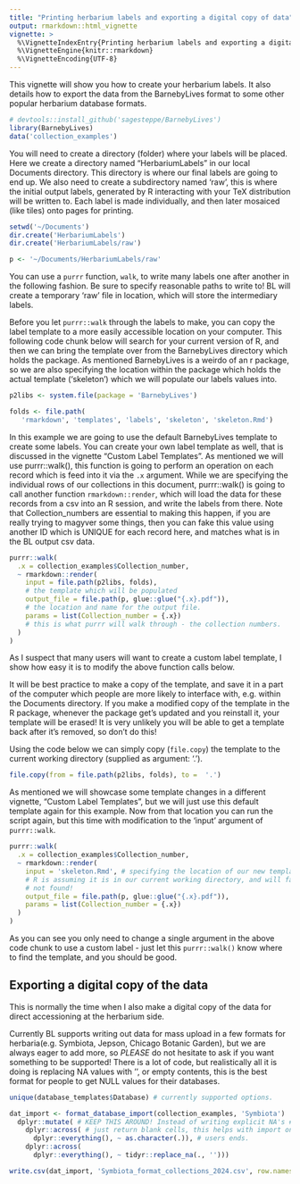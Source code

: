 ```yaml
---
title: "Printing herbarium labels and exporting a digital copy of data"
output: rmarkdown::html_vignette
vignette: >
  %\VignetteIndexEntry{Printing herbarium labels and exporting a digital copy of data}
  %\VignetteEngine{knitr::rmarkdown}
  %\VignetteEncoding{UTF-8}
---
```


This vignette will show you how to create your herbarium labels. 
It also details how to export the data from the BarnebyLives format to some other popular herbarium database formats. 

```r
# devtools::install_github('sagesteppe/BarnebyLives')
library(BarnebyLives)
data('collection_examples')
```

You will need to create a directory (folder) where your labels will be placed. 
Here we create a directory named "HerbariumLabels" in our local Documents directory. 
This directory is where our final labels are going to end up. 
We also need to create a subdirectory named 'raw', this is where the initial output labels, generated by R interacting with your TeX distribution will be written to. 
Each label is made individually, and then later mosaiced (like tiles) onto pages for printing. 

```r
setwd('~/Documents')
dir.create('HerbariumLabels')
dir.create('HerbariumLabels/raw')

p <- '~/Documents/HerbariumLabels/raw'
```

You can use a `purrr` function, `walk`, to write many labels one after another in the following fashion. Be sure to specify reasonable paths to write to!
BL will create a temporary 'raw' file in location, which will store the intermediary labels. 

Before you let `purrr::walk` through the labels to make, you can copy the label template to a more easily accessible location on your computer. 
This following code chunk below will search for your current version of R, and then we can bring the template over from the BarnebyLives directory which holds the package. 
As mentioned BarnebyLives is a weirdo of an r package, so we are also specifying the location within the package which holds the actual template ('skeleton') which we will populate our labels values into. 

```r
p2libs <- system.file(package = 'BarnebyLives')

folds <- file.path(
   'rmarkdown', 'templates', 'labels', 'skeleton', 'skeleton.Rmd')
```

In this example we are going to use the default BarnebyLives template to create some labels. 
You can create your own label template as well, that is discussed in the vignette "Custom Label Templates". 
As mentioned we will use purrr::walk(), this function is going to perform an operation on each record which is feed into it via the `.x` argument. 
While we are specifying the individual rows of our collections in this document, purrr::walk() is going to call another function `rmarkdown::render`, which will load the data for these records from a csv into an R session, and write the labels from there. 
Note that Collection_numbers are essential to making this happen, if you are really trying to magyver some things, then you can fake this value using another ID which is UNIQUE for each record here, and matches what is in the BL output csv data. 

```r
purrr::walk(
  .x = collection_examples$Collection_number,
  ~ rmarkdown::render(
    input = file.path(p2libs, folds), 
    # the template which will be populated
    output_file = file.path(p, glue::glue("{.x}.pdf")), 
    # the location and name for the output file. 
    params = list(Collection_number = {.x}) 
    # this is what purrr will walk through - the collection numbers. 
  )
)
```

As I suspect that many users will want to create a custom label template, I show how easy it is to modify the above function calls below.  

It will be best practice to make a copy of the template, and save it in a part of the computer which people are more likely to interface with, e.g. within the Documents directory. 
If you make a modified copy of the template in the R package, whenever the package get's updated and you reinstall it, your template will be erased! 
It is very unlikely you will be able to get a template back after it's removed, so don't do this!

Using the code below we can simply copy (`file.copy`) the template to the current working directory (supplied as argument: '.'). 
```r
file.copy(from = file.path(p2libs, folds), to =  '.')
```

As mentioned we will showcase some template changes in a different vignette, "Custom Label Templates", but we will just use this default template again for this example. 
Now from that location you can run the script again, but this time with modification to the 'input' argument of `purrr::walk`. 

```r
purrr::walk(
  .x = collection_examples$Collection_number,
  ~ rmarkdown::render(
    input = 'skeleton.Rmd', # specifying the location of our new template! 
    # R is assuming it is in our current working directory, and will fail if it is
    # not found!
    output_file = file.path(p, glue::glue("{.x}.pdf")),
    params = list(Collection_number = {.x})
  )
)
```

As you can see you only need to change a single argument in the above code chunk to use a custom label - just let this `purrr::walk()` know where to find the template, and you should be good. 

## Exporting a digital copy of the data

This is normally the time when I also make a digital copy of the data for direct accessioning at the herbarium side. 

Currently BL supports writing out data for mass upload in a few formats for herbaria(e.g. Symbiota, Jepson, Chicago Botanic Garden), but we are always eager to add more, so *PLEASE* do not hesitate to ask if you want something to be supported!
There is a lot of code, but realistically all it is doing is replacing NA values with '', or empty contents, this is the best format for people to get NULL values for their databases. 

```r
unique(database_templates$Database) # currently supported options. 

dat_import <- format_database_import(collection_examples, 'Symbiota') |> 
  dplyr::mutate( # KEEP THIS AROUND! Instead of writing explicit NA's # we
    dplyr::across( # just return blank cells, this helps with import on most
      dplyr::everything(), ~ as.character(.)), # users ends. 
    dplyr::across(
      dplyr::everything(), ~ tidyr::replace_na(., '')))  

write.csv(dat_import, 'Symbiota_format_collections_2024.csv', row.names = F)
```
